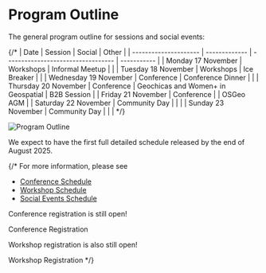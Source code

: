 <Title>FOSS4G 2025 - Program Outline</Title>

<HeaderImage url="/imgs/main-room.jpg" positionY="20%"  />

# Program Outline

The general program outline for sessions and social events:

{/*
| Date                  | Session       | Social                             | Other       |
| --------------------- | ------------- | ---------------------------------- | ----------- |
| Monday 17 November    | Workshops     | Informal Meetup                    |             |
| Tuesday 18 November   | Workshops     | Ice Breaker                        |             |
| Wednesday 19 November | Conference    | Conference Dinner                  |             |
| Thursday 20 November  | Conference    | Geochicas and Women+ in Geospatial | B2B Session |
| Friday 21 November    | Conference    |                                    | OSGeo AGM   |
| Saturday 22 November  | Community Day |                                    |             |
| Sunday 23 November    | Community Day |                                    |             |
*/}

![Program Outline](/imgs/2025/foss4g2025_program_outline.png)


We expect to have the first full detailed schedule released by the end of August 2025.

<FooterImage url="/imgs/2025/auckland.jpg" positionY="35%" height="300" />

{/* For more information, please see

- [Conference Schedule](program/schedule)
- [Workshop Schedule](program/workshops)
- [Social Events Schedule](program/social-events)

Conference registration is still open!

<StyledButton target="https://ti.to/osgeo-oceania/foss4g-2025">
  Conference Registration
</StyledButton>

Workshop registration is also still open!

<StyledButton target="https://ti.to/osgeo-oceania/foss4g-2025-workshops">
  Workshop Registration
</StyledButton> */}

